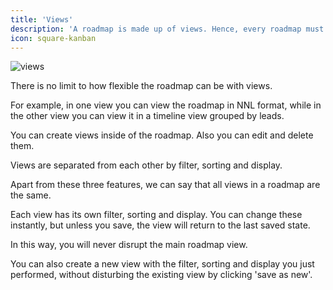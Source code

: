 ```yaml
---
title: 'Views'
description: 'A roadmap is made up of views. Hence, every roadmap must have a view.'
icon: square-kanban
---
```


![views](/images/views.png)

There is no limit to how flexible the roadmap can be with views. 

For example, in one view you can view the roadmap in NNL format, while in the other view you can view it in a timeline view grouped by leads.

You can create views inside of the roadmap. Also you can edit and delete them.

Views are separated from each other by filter, sorting and display.

Apart from these three features, we can say that all views in a roadmap are the same.

Each view has its own filter, sorting and display. You can change these instantly, but unless you save, the view will return to the last saved state.

In this way, you will never disrupt the main roadmap view.

You can also create a new view with the filter, sorting and display you just performed, without disturbing the existing view by clicking 'save as new'.